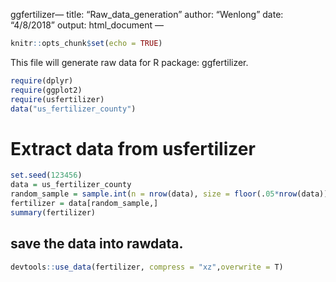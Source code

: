 ggfertilizer---
title: "Raw_data_generation"
author: "Wenlong"
date: "4/8/2018"
output: html_document
---

```r
knitr::opts_chunk$set(echo = TRUE)
```

This file will generate raw data for R package: ggfertilizer.

```r
require(dplyr)
require(ggplot2)
require(usfertilizer)
data("us_fertilizer_county")
```

# Extract data from usfertilizer
```r
set.seed(123456)
data = us_fertilizer_county
random_sample = sample.int(n = nrow(data), size = floor(.05*nrow(data)), replace = F)
fertilizer = data[random_sample,]
summary(fertilizer)
```
## save the data into rawdata.

```r
devtools::use_data(fertilizer, compress = "xz",overwrite = T)
```


